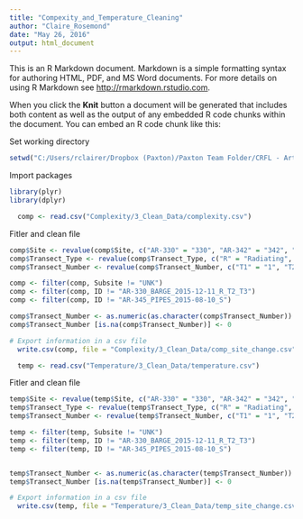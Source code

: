```yaml
---
title: "Compexity_and_Temperature_Cleaning"
author: "Claire_Rosemond"
date: "May 26, 2016"
output: html_document
---
```


This is an R Markdown document. Markdown is a simple formatting syntax for authoring HTML, PDF, and MS Word documents. For more details on using R Markdown see <http://rmarkdown.rstudio.com>.

When you click the **Knit** button a document will be generated that includes both content as well as the output of any embedded R code chunks within the document. You can embed an R code chunk like this:


Set working directory
```r
setwd("C:/Users/rclairer/Dropbox (Paxton)/Paxton Team Folder/CRFL - Artificial Reefs/Buffer_Zone/Analysis_Buffer-Zone")
```

Import packages

```r
library(plyr)
library(dplyr)
```


```r

  comp <- read.csv("Complexity/3_Clean_Data/complexity.csv")
```

Fitler and clean file
```r
  
comp$Site <- revalue(comp$Site, c("AR-330" = "330", "AR-342" = "342", "AR-345" = "345", "AR-364" = "364", "AR-370" = "370", "AR-372" = "372", "AR-378" = "378"))
comp$Transect_Type <- revalue(comp$Transect_Type, c("R" = "Radiating", "S" = "Structural"))
comp$Transect_Number <- revalue(comp$Transect_Number, c("T1" = "1", "T2" = "2", "T2_T3" = "2_3", "T3" = "3"))

comp <- filter(comp, Subsite != "UNK")
comp <- filter(comp, ID != "AR-330_BARGE_2015-12-11_R_T2_T3")
comp <- filter(comp, ID != "AR-345_PIPES_2015-08-10_S")

comp$Transect_Number <- as.numeric(as.character(comp$Transect_Number))
comp$Transect_Number [is.na(comp$Transect_Number)] <- 0

```


```r

# Export information in a csv file
  write.csv(comp, file = "Complexity/3_Clean_Data/comp_site_change.csv", row.names = FALSE)
```


```r

  temp <- read.csv("Temperature/3_Clean_Data/temperature.csv")
```

Fitler and clean file
```r
  
temp$Site <- revalue(temp$Site, c("AR-330" = "330", "AR-342" = "342", "AR-345" = "345", "AR-364" = "364", "AR-370" = "370", "AR-372" = "372", "AR-378" = "378"))
temp$Transect_Type <- revalue(temp$Transect_Type, c("R" = "Radiating", "S" = "Structural"))
temp$Transect_Number <- revalue(temp$Transect_Number, c("T1" = "1", "T2" = "2", "T2_T3" = "2_3", "T3" = "3"))

temp <- filter(temp, Subsite != "UNK")
temp <- filter(temp, ID != "AR-330_BARGE_2015-12-11_R_T2_T3")
temp <- filter(temp, ID != "AR-345_PIPES_2015-08-10_S")


temp$Transect_Number <- as.numeric(as.character(temp$Transect_Number))
temp$Transect_Number [is.na(temp$Transect_Number)] <- 0


```


```r

# Export information in a csv file
  write.csv(temp, file = "Temperature/3_Clean_Data/temp_site_change.csv", row.names = FALSE)
```
